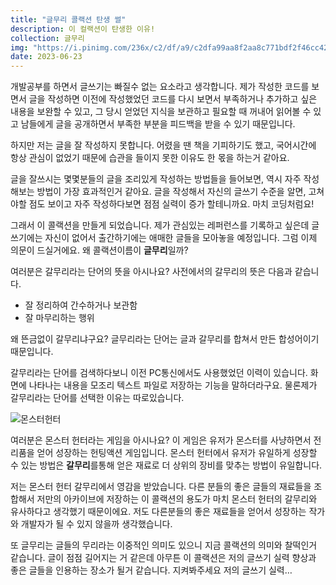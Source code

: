 ```yaml
---
title: "글무리 콜랙션 탄생 썰"
description: 이 컬랙션이 탄생한 이유!
collection: 글무리
img: "https://i.pinimg.com/236x/c2/df/a9/c2dfa99aa8f2aa8c771bdf2f46cc422f.jpg"
date: 2023-06-23
---
```


개발공부를 하면서 글쓰기는 빠질수 없는 요소라고 생각합니다. 제가 작성한 코드를 보면서 글을 작성하면 이전에 작성했었던 코드를 다시 보면서 부족하거나 추가하고 싶은 내용을 보완할 수 있고, 그 당시 얻었던 지식을 보관하고 필요할 때 꺼내어 읽어볼 수 있고 남들에게 글을 공개하면서 부족한 부분을 피드백을 받을 수 있기 때문입니다.

하지만 저는 글을 잘 작성하지 못합니다. 어렸을 땐 책을 기피하기도 했고, 국어시간에 항상 관심이 없었기 때문에 습관을 들이지 못한 이유도 한 몫을 하는거 같아요.

글을 잘쓰시는 몇몇분들의 글을 조리있게 작성하는 방법들을 들어보면, 역시 자주 작성해보는 방법이 가장 효과적인거 같아요. 글을 작성해서 자신의 글쓰기 수준을 알면, 고쳐야할 점도 보이고 자주 작성하다보면 점점 실력이 증가 할테니까요. 마치 코딩처럼요!

그래서 이 콜랙션을 만들게 되었습니다. 제가 관심있는 레퍼런스를 기록하고 싶은데 글쓰기에는 자신이 없어서 출간하기에는 애매한 글들을 모아놓을 예정입니다. 그럼 이제 의문이 드실거에요. 왜 콜랙션이름이 **글무리**일까?

여러분은 갈무리라는 단어의 뜻을 아시나요? 사전에서의 갈무리의 뜻은 다음과 같습니다.

-   잘 정리하여 간수하거나 보관함
-   잘 마무리하는 행위

왜 뜬금없이 갈무리냐구요? 글무리라는 단어는 글과 갈무리를 합쳐서 만든 합성어이기 때문입니다.

갈무리라는 단어를 검색하다보니 이전 PC통신에서도 사용했었던 이력이 있습니다. 화면에 나타나는 내용을 모조리 텍스트 파일로 저장하는 기능을 말하더라구요. 물론제가 갈무리라는 단어를 선택한 이유는 따로있습니다.

![몬스터헌터](https://dimg.donga.com/wps/NEWS/IMAGE/2017/12/26/87905486.1.png)

여러분은 몬스터 헌터라는 게임을 아시나요? 이 게임은 유저가 몬스터를 사냥하면서 전리품을 얻어 성장하는 헌팅액션 게임입니다. 몬스터 헌터에서 유저가 유일하게 성장할 수 있는 방법은 **갈무리**를통해 얻은 재료로 더 상위의 장비를 맞추는 방법이 유일합니다.

저는 몬스터 헌터 갈무리에서 영감을 받았습니다. 다른 분들의 좋은 글들의 재료들을 조합해서 저만의 아카이브에 저장하는 이 콜랙션의 용도가 마치 몬스터 헌터의 갈무리와 유사하다고 생각했기 때문이에요. 저도 다른분들의 좋은 재료들을 얻어서 성장하는 작가와 개발자가 될 수 있지 않을까 생각했습니다.

또 글무리는 글들의 무리라는 이중적인 의미도 있으니 지금 콜랙션의 의미와 찰떡인거 같습니다. 글이 점점 길어지는 거 같은데 아무튼 이 콜랙션은 저의 글쓰기 실력 향상과 좋은 글들을 인용하는 장소가 될거 같습니다. 지켜봐주세요 저의 글쓰기 실력…
